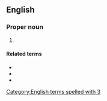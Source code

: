 ==English==

===Proper noun===
{{en-proper noun}}

# {{abbreviation of|en|3 Kings}}

====Related terms====
* {{l|en|1 Kgs}}
* {{l|en|2 Kgs}}
* {{l|en|4 Kgs}}

[[Category:English terms spelled with 3]]
